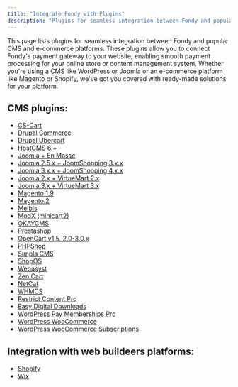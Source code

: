 ```yaml
---
title: "Integrate Fondy with Plugins"
description: "Plugins for seamless integration between Fondy and popular CMS and e-commerce platforms."
---
```





This page lists plugins for seamless integration between Fondy and popular CMS and e-commerce platforms. These plugins allow you to connect Fondy's payment gateway to your website, enabling smooth payment processing for your online store or content management system. Whether you're using a CMS like WordPress or Joomla or an e-commerce platform like Magento or Shopify, we've got you covered with ready-made solutions for your platform.

## CMS plugins:

* [CS-Cart](https://github.com/cloudipsp/cscart)
* [Drupal Commerce](https://github.com/cloudipsp/drupal)
* [Drupal Ubercart](https://github.com/cloudipsp/drupal)
* [HostCMS 6.+](https://github.com/cloudipsp/hostcms)
* [Joomla + En Masse](https://github.com/cloudipsp/joomla_enmasse)
* [Joomla 2.5.x + JoomShopping 3.x.x](https://github.com/cloudipsp/joomshopping)
* [Joomla 3.x.x + JoomShopping 4.x.x](https://github.com/cloudipsp/joomshopping)
* [Joomla 2.x + VirtueMart 2.x](https://github.com/cloudipsp/virtuemart/tree/master/for_Joomla_2.x_Virtuemart_2.x)
* [Joomla 3.x + VirtueMart 3.x](https://github.com/cloudipsp/virtuemart/tree/master/for_Joomla_3.x_Virtuemart_3.x)
* [Magento 1.9](https://github.com/cloudipsp/magento)
* [Magento 2](https://github.com/cloudipsp/magento2)
* [Melbis](https://github.com/cloudipsp/melbis)
* [ModX (minicart2)](https://github.com/cloudipsp/modx)
* [OKAYCMS](https://github.com/cloudipsp/okaycms)
* [Prestashop](https://github.com/cloudipsp/prestashop)
* [OpenCart v1.5, 2.0-3.0.x](https://github.com/cloudipsp/opencart-all-versions)
* [PHPShop](https://github.com/cloudipsp/phpshop)
* [Simpla CMS](https://github.com/cloudipsp/simplacms)
* [ShopOS](https://github.com/cloudipsp/shopos)
* [Webasyst](https://github.com/cloudipsp/webasyst)
* [Zen Cart](https://github.com/cloudipsp/zen_cart)
* [NetCat](https://github.com/cloudipsp/netcat)
* [WHMCS](https://github.com/cloudipsp/whmcs)
* [Restrict Content Pro](https://github.com/cloudipsp/wordpress/tree/master/Restrict_Content_Pro)
* [Easy Digital Downloads](https://github.com/cloudipsp/wordpress/tree/master/easy-digital-downloads-fondy)
* [WordPress Pay Memberships Pro](https://github.com/cloudipsp/wordpress/tree/master/Paid_Membership_Pro)
* [WordPress WooCommerce](https://github.com/cloudipsp/wordpress/tree/master/woocommerce)
* [WordPress WooCommerce Subscriptions](https://github.com/cloudipsp/wordpress/tree/master/woocommerce)

## Integration with web buildeers platforms:

* [Shopify](https://fondy.io/gb/plugins/shopify/)
* [Wix](https://fondy.io/gb/plugins/wix/)